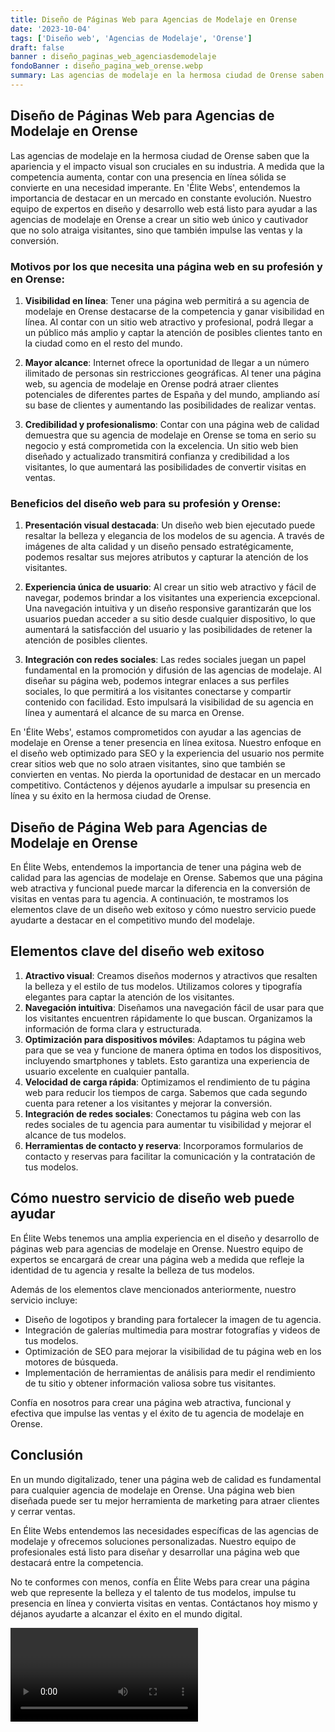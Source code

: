 ```yaml
---
title: Diseño de Páginas Web para Agencias de Modelaje en Orense
date: '2023-10-04'
tags: ['Diseño web', 'Agencias de Modelaje', 'Orense']
draft: false
banner : diseño_paginas_web_agenciasdemodelaje
fondoBanner : diseño_pagina_web_orense.webp
summary: Las agencias de modelaje en la hermosa ciudad de Orense saben que la apariencia y el impacto visual son cruciales en su industria. A medida que la competencia aumenta, contar con una presencia en línea sólida se convierte en una necesidad imperante. En 'Élite Webs', entendemos la importancia de destacar en un mercado en constante evolución. Nuestro equipo de expertos en diseño y desarrollo web está listo para ayudar a las agencias de modelaje en Orense a crear un sitio web único y cautivador que no solo atraiga visitantes, sino que también impulse las ventas y la conversión.
---
```


## Diseño de Páginas Web para Agencias de Modelaje en Orense

Las agencias de modelaje en la hermosa ciudad de Orense saben que la apariencia y el impacto visual son cruciales en su industria. A medida que la competencia aumenta, contar con una presencia en línea sólida se convierte en una necesidad imperante. En 'Élite Webs', entendemos la importancia de destacar en un mercado en constante evolución. Nuestro equipo de expertos en diseño y desarrollo web está listo para ayudar a las agencias de modelaje en Orense a crear un sitio web único y cautivador que no solo atraiga visitantes, sino que también impulse las ventas y la conversión.

### Motivos por los que necesita una página web en su profesión y en Orense:

1. **Visibilidad en línea**: Tener una página web permitirá a su agencia de modelaje en Orense destacarse de la competencia y ganar visibilidad en línea. Al contar con un sitio web atractivo y profesional, podrá llegar a un público más amplio y captar la atención de posibles clientes tanto en la ciudad como en el resto del mundo.

2. **Mayor alcance**: Internet ofrece la oportunidad de llegar a un número ilimitado de personas sin restricciones geográficas. Al tener una página web, su agencia de modelaje en Orense podrá atraer clientes potenciales de diferentes partes de España y del mundo, ampliando así su base de clientes y aumentando las posibilidades de realizar ventas.

3. **Credibilidad y profesionalismo**: Contar con una página web de calidad demuestra que su agencia de modelaje en Orense se toma en serio su negocio y está comprometida con la excelencia. Un sitio web bien diseñado y actualizado transmitirá confianza y credibilidad a los visitantes, lo que aumentará las posibilidades de convertir visitas en ventas.

### Beneficios del diseño web para su profesión y Orense:

1. **Presentación visual destacada**: Un diseño web bien ejecutado puede resaltar la belleza y elegancia de los modelos de su agencia. A través de imágenes de alta calidad y un diseño pensado estratégicamente, podemos resaltar sus mejores atributos y capturar la atención de los visitantes.

2. **Experiencia única de usuario**: Al crear un sitio web atractivo y fácil de navegar, podemos brindar a los visitantes una experiencia excepcional. Una navegación intuitiva y un diseño responsive garantizarán que los usuarios puedan acceder a su sitio desde cualquier dispositivo, lo que aumentará la satisfacción del usuario y las posibilidades de retener la atención de posibles clientes.

3. **Integración con redes sociales**: Las redes sociales juegan un papel fundamental en la promoción y difusión de las agencias de modelaje. Al diseñar su página web, podemos integrar enlaces a sus perfiles sociales, lo que permitirá a los visitantes conectarse y compartir contenido con facilidad. Esto impulsará la visibilidad de su agencia en línea y aumentará el alcance de su marca en Orense.

En 'Élite Webs', estamos comprometidos con ayudar a las agencias de modelaje en Orense a tener presencia en línea exitosa. Nuestro enfoque en el diseño web optimizado para SEO y la experiencia del usuario nos permite crear sitios web que no solo atraen visitantes, sino que también se convierten en ventas. No pierda la oportunidad de destacar en un mercado competitivo. Contáctenos y déjenos ayudarle a impulsar su presencia en línea y su éxito en la hermosa ciudad de Orense.

<GifSeo />

<Cta />

## Diseño de Página Web para Agencias de Modelaje en Orense

En Élite Webs, entendemos la importancia de tener una página web de calidad para las agencias de modelaje en Orense. Sabemos que una página web atractiva y funcional puede marcar la diferencia en la conversión de visitas en ventas para tu agencia. A continuación, te mostramos los elementos clave de un diseño web exitoso y cómo nuestro servicio puede ayudarte a destacar en el competitivo mundo del modelaje.

## Elementos clave del diseño web exitoso

1. **Atractivo visual**: Creamos diseños modernos y atractivos que resalten la belleza y el estilo de tus modelos. Utilizamos colores y tipografía elegantes para captar la atención de los visitantes.
2. **Navegación intuitiva**: Diseñamos una navegación fácil de usar para que los visitantes encuentren rápidamente lo que buscan. Organizamos la información de forma clara y estructurada.
3. **Optimización para dispositivos móviles**: Adaptamos tu página web para que se vea y funcione de manera óptima en todos los dispositivos, incluyendo smartphones y tablets. Esto garantiza una experiencia de usuario excelente en cualquier pantalla.
4. **Velocidad de carga rápida**: Optimizamos el rendimiento de tu página web para reducir los tiempos de carga. Sabemos que cada segundo cuenta para retener a los visitantes y mejorar la conversión.
5. **Integración de redes sociales**: Conectamos tu página web con las redes sociales de tu agencia para aumentar tu visibilidad y mejorar el alcance de tus modelos.
6. **Herramientas de contacto y reserva**: Incorporamos formularios de contacto y reservas para facilitar la comunicación y la contratación de tus modelos.

## Cómo nuestro servicio de diseño web puede ayudar

En Élite Webs tenemos una amplia experiencia en el diseño y desarrollo de páginas web para agencias de modelaje en Orense. Nuestro equipo de expertos se encargará de crear una página web a medida que refleje la identidad de tu agencia y resalte la belleza de tus modelos.

Además de los elementos clave mencionados anteriormente, nuestro servicio incluye:

- Diseño de logotipos y branding para fortalecer la imagen de tu agencia.
- Integración de galerías multimedia para mostrar fotografías y videos de tus modelos.
- Optimización de SEO para mejorar la visibilidad de tu página web en los motores de búsqueda.
- Implementación de herramientas de análisis para medir el rendimiento de tu sitio y obtener información valiosa sobre tus visitantes.

Confía en nosotros para crear una página web atractiva, funcional y efectiva que impulse las ventas y el éxito de tu agencia de modelaje en Orense.

## Conclusión

En un mundo digitalizado, tener una página web de calidad es fundamental para cualquier agencia de modelaje en Orense. Una página web bien diseñada puede ser tu mejor herramienta de marketing para atraer clientes y cerrar ventas.

En Élite Webs entendemos las necesidades específicas de las agencias de modelaje y ofrecemos soluciones personalizadas. Nuestro equipo de profesionales está listo para diseñar y desarrollar una página web que destacará entre la competencia.

No te conformes con menos, confía en Élite Webs para crear una página web que represente la belleza y el talento de tus modelos, impulse tu presencia en línea y convierta visitas en ventas. Contáctanos hoy mismo y déjanos ayudarte a alcanzar el éxito en el mundo digital.

<Video />

<CtaBot job='Agencias de Modelaje' city='Orense'/>

<Gmaps query='Orense+españa+maps' />